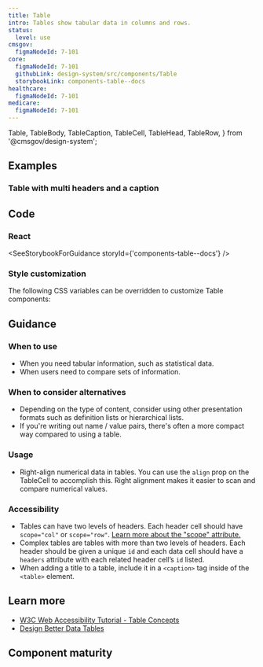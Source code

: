 ```yaml
---
title: Table
intro: Tables show tabular data in columns and rows.
status:
  level: use
cmsgov:
  figmaNodeId: 7-101
core:
  figmaNodeId: 7-101
  githubLink: design-system/src/components/Table
  storybookLink: components-table--docs
healthcare:
  figmaNodeId: 7-101
medicare:
  figmaNodeId: 7-101
---
```


  Table,
  TableBody,
  TableCaption,
  TableCell,
  TableHead,
  TableRow,
} from '@cmsgov/design-system';

## Examples

### Table with multi headers and a caption

<StorybookExample componentName="table" storyId="components-table--multi-header-table" />

## Code

### React

<SeeStorybookForGuidance storyId={'components-table--docs'} />

### Style customization

The following CSS variables can be overridden to customize Table components:

<ComponentThemeOptions componentname="table" />

## Guidance

### When to use

- When you need tabular information, such as statistical data.
- When users need to compare sets of information.

### When to consider alternatives

- Depending on the type of content, consider using other presentation formats such as definition lists or hierarchical lists.
- If you're writing out name / value pairs, there's often a more compact way compared to using a table.

### Usage

- Right-align numerical data in tables. You can use the `align` prop on the TableCell to accomplish this. Right alignment makes it easier to scan and compare numerical values.

### Accessibility

- Tables can have two levels of headers. Each header cell should have `scope="col"` or `scope="row"`. [Learn more about the "scope" attribute.](https://developer.mozilla.org/en-US/docs/Web/HTML/Element/th#attr-scope)
- Complex tables are tables with more than two levels of headers. Each header should be given a unique `id` and each data cell should have a `headers` attribute with each related header cell’s `id` listed.
- When adding a title to a table, include it in a `<caption>` tag inside of the `<table>` element.

## Learn more

- [W3C Web Accessibility Tutorial \- Table Concepts](https://www.w3.org/WAI/tutorials/tables/)
- [Design Better Data Tables](https://medium.com/mission-log/design-better-data-tables-430a30a00d8c)

## Component maturity

<MaturityChecklist
  a11yStandards={true}
  color={true}
  forcedColors={true}
  screenReaders={true}
  keyboardNavigable={true}
  storybook={true}
  responsive={true}
  spanish={null}
  completeUiKit={false}
  responsiveUiKit={false}
  tokensInCode={true}
  tokensInSketch={true}
/>
